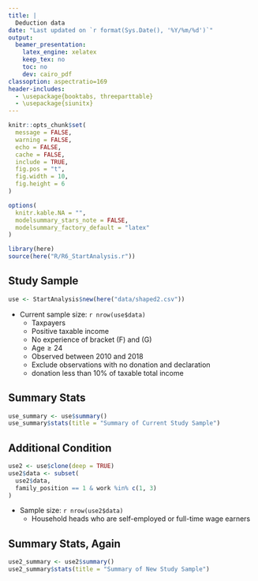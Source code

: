 ```yaml
---
title: |
  Deduction data
date: "Last updated on `r format(Sys.Date(), '%Y/%m/%d')`"
output:
  beamer_presentation:
    latex_engine: xelatex
    keep_tex: no
    toc: no
    dev: cairo_pdf
classoption: aspectratio=169
header-includes:
  - \usepackage{booktabs, threeparttable}
  - \usepackage{siunitx}
---
```


```r
knitr::opts_chunk$set(
  message = FALSE,
  warning = FALSE,
  echo = FALSE,
  cache = FALSE,
  include = TRUE,
  fig.pos = "t",
  fig.width = 10,
  fig.height = 6
)

options(
  knitr.kable.NA = "",
  modelsummary_stars_note = FALSE,
  modelsummary_factory_default = "latex"
)

library(here)
source(here("R/R6_StartAnalysis.r"))
```

## Study Sample

```r
use <- StartAnalysis$new(here("data/shaped2.csv"))
```

- Current sample size: `r nrow(use$data)`
  - Taxpayers
  - Positive taxable income
  - No experience of bracket (F) and (G)
  - $\text{Age}\ge 24$
  - Observed between 2010 and 2018
  - Exclude observations with no donation and declaration
  - donation less than 10% of taxable total income

## Summary Stats

```r
use_summary <- use$summary()
use_summary$stats(title = "Summary of Current Study Sample")
```

## Additional Condition

```r
use2 <- use$clone(deep = TRUE)
use2$data <- subset(
  use2$data,
  family_position == 1 & work %in% c(1, 3)
)
```

- Sample size: `r nrow(use2$data)`
  - Household heads who are self-employed or full-time wage earners

## Summary Stats, Again

```r
use2_summary <- use2$summary()
use2_summary$stats(title = "Summary of New Study Sample")
```
